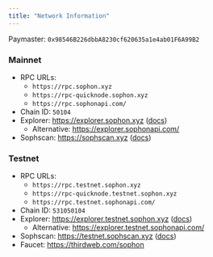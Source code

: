 ```yaml
---
title: "Network Information"
---
```


Paymaster: `0x98546B226dbbA8230cf620635a1e4ab01F6A99B2`

### Mainnet

- RPC URLs:
  - `https://rpc.sophon.xyz`
  - `https://rpc-quicknode.sophon.xyz`
  - `https://rpc.sophonapi.com/`
- Chain ID: `50104`
- Explorer: https://explorer.sophon.xyz ([docs](https://api-explorer.sophon.xyz/docs))
  - Alternative: https://explorer.sophonapi.com/
- Sophscan: https://sophscan.xyz ([docs](https://docs.sophscan.xyz))

### Testnet

- RPC URLs:
  - `https://rpc.testnet.sophon.xyz`
  - `https://rpc-quicknode.testnet.sophon.xyz`
  - `https://rpc.testnet.sophonapi.com/`
- Chain ID: `531050104`
- Explorer: https://explorer.testnet.sophon.xyz ([docs](https://api-explorer.sophon.xyz/docs))
  - Alternative: https://explorer.testnet.sophonapi.com/
- Sophscan: https://testnet.sophscan.xyz ([docs](https://docs.sophscan.xyz))
- Faucet: https://thirdweb.com/sophon